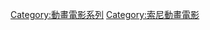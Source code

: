 {{noteTA
|G1=Sony
|G2=Sony Pictures Animation
|G3=Movie
|G4=Show
|T=zh-tw:分類:食破天驚; zh-cn:分类:天降美食; zh-my:分类:天降美食; zh-sg:分类:天降美食; zh-hk:分類:美食風球; zh-mo:分類:美食風球;
}}
[[Category:動畫電影系列|Category:動畫電影系列]]
[[Category:索尼動畫電影|Category:索尼動畫電影]]